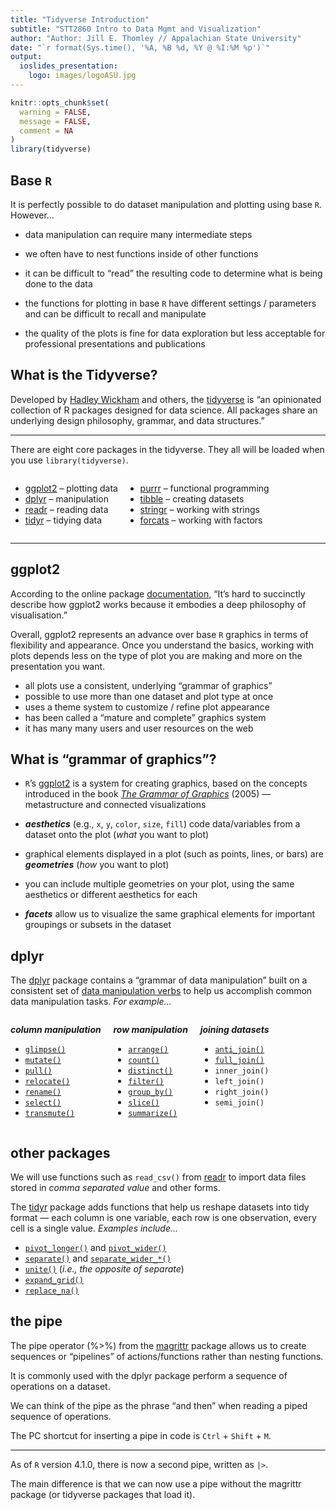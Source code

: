 ```yaml
---
title: "Tidyverse Introduction"
subtitle: "STT2860 Intro to Data Mgmt and Visualization"
author: "Author: Jill E. Thomley // Appalachian State University"
date: "`r format(Sys.time(), '%A, %B %d, %Y @ %I:%M %p')`"
output: 
  ioslides_presentation:
    logo: images/logoASU.jpg
---
```


```r
knitr::opts_chunk$set(
  warning = FALSE,
  message = FALSE,
  comment = NA
)
library(tidyverse)
```


## Base `R`

It is perfectly possible to do dataset manipulation and plotting using base `R`. However...

* data manipulation can require many intermediate steps

* we often have to nest functions inside of other functions

* it can be difficult to "read" the resulting code to determine what is being done to the data

* the functions for plotting in base `R` have different settings / parameters and can be difficult to recall and manipulate

* the quality of the plots is fine for data exploration but less acceptable for professional presentations and publications


## What is the Tidyverse?

Developed by [Hadley Wickham](https://hadley.nz/) and others, the [tidyverse](https://www.tidyverse.org/) is "an opinionated collection of R packages designed for data science. All packages share an underlying design philosophy, grammar, and data structures."

<hr>

There are eight core packages in the tidyverse. They all will be loaded when you use `library(tidyverse)`. 

:::::: {style="display: flex;"}

::: {}

* [ggplot2](https://ggplot2.tidyverse.org/) -- plotting data
* [dplyr](https://dplyr.tidyverse.org/) -- manipulation
* [readr](https://readr.tidyverse.org/) -- reading data
* [tidyr](https://tidyr.tidyverse.org/) -- tidying data

:::

::: {}

&nbsp;&nbsp;&nbsp;

:::

::: {}

* [purrr](https://purrr.tidyverse.org/) -- functional programming
* [tibble](https://tibble.tidyverse.org/) -- creating datasets
* [stringr](https://stringr.tidyverse.org/) -- working with strings
* [forcats](https://forcats.tidyverse.org/) -- working with factors

:::

::::

<hr>


## ggplot2

According to the online package [documentation](https://ggplot2.tidyverse.org/), "It’s hard to succinctly describe how ggplot2 works because it embodies a deep philosophy of visualisation." 

Overall, ggplot2 represents an advance over base `R` graphics in terms of flexibility and appearance. Once you understand the basics, working with plots depends less on the type of plot you are making and more on the presentation you want.

* all plots use a consistent, underlying "grammar of graphics"
* possible to use more than one dataset and plot type at once
* uses a theme system to customize / refine plot appearance
* has been called a "mature and complete" graphics system
* it has many many users and user resources on the web


## What is "grammar of graphics"?

* `R`'s [ggplot2](https://ggplot2.tidyverse.org/index.html) is a system for creating graphics, based on the concepts introduced in the book [*The Grammar of Graphics*](https://www.amazon.com/Grammar-Graphics-Statistics-Computing/dp/0387245448/ref=as_li_ss_tl?ie=UTF8&qid=1477928463&sr=8-1&keywords=the+grammar+of+graphics&linkCode=sl1&tag=ggplot2-20&linkId=f0130e557161b83fbe97ba0e9175c431) (2005) --- metastructure and connected visualizations

* ***aesthetics*** (e.g., `x`, `y`, `color`, `size`, `fill`) code data/variables from a dataset onto the plot (*what* you want to plot)

* graphical elements displayed in a plot (such as points, lines, or bars) are ***geometries*** (*how* you want to plot)

* you can include multiple geometries on your plot, using the same aesthetics or different aesthetics for each

* ***facets*** allow us to visualize the same graphical elements for important groupings or subsets in the dataset 


## dplyr

The [dplyr](https://dplyr.tidyverse.org/) package contains a "grammar of data manipulation" built on a consistent set of [data manipulation verbs](https://dplyr.tidyverse.org/reference/index.html) to help us accomplish common data manipulation tasks. *For example...*

:::::: {style="display: flex;"}

::: {}

***column manipulation***

* [`glimpse()`](https://dplyr.tidyverse.org/reference/glimpse.html)
* [`mutate()`](https://dplyr.tidyverse.org/reference/mutate.html)
* [`pull()`](https://dplyr.tidyverse.org/reference/pull.html)
* [`relocate()`](https://dplyr.tidyverse.org/reference/relocate.html)
* [`rename()`](https://dplyr.tidyverse.org/reference/rename.html)
* [`select()`](https://dplyr.tidyverse.org/reference/select.html)
* [`transmute()`](https://dplyr.tidyverse.org/reference/transmute.html)

:::

::: {}

&nbsp;&nbsp;&nbsp;&nbsp;&nbsp;

:::

::: {}

***row manipulation***

* [`arrange()`](https://dplyr.tidyverse.org/reference/arrange.html)
* [`count()`](https://dplyr.tidyverse.org/reference/count.html)
* [`distinct()`](https://dplyr.tidyverse.org/reference/distinct.html)
* [`filter()`](https://dplyr.tidyverse.org/reference/filter.html)
* [`group_by()`](https://dplyr.tidyverse.org/reference/group_by.html)
* [`slice()`](https://dplyr.tidyverse.org/reference/slice.html)
* [`summarize()`](https://dplyr.tidyverse.org/reference/summarise.html)

:::

::: {}

&nbsp;&nbsp;&nbsp;&nbsp;&nbsp;

:::

::: {}

***joining datasets***

* [`anti_join()`](https://dplyr.tidyverse.org/reference/filter-joins.html)
* [`full_join()`](https://dplyr.tidyverse.org/reference/mutate-joins.html)
* `inner_join()`
* `left_join()`
* `right_join()`
* `semi_join()`

:::

::::


## other packages

We will use functions such as `read_csv()` from [readr](https://readr.tidyverse.org/) to import data files stored in *comma separated value* and other forms.

The [tidyr](https://tidyr.tidyverse.org/) package adds functions that help us reshape datasets into tidy format --- each column is one variable, each row is one observation, every cell is a single value. *Examples include...*

* [`pivot_longer()`](https://tidyr.tidyverse.org/reference/pivot_longer.html) and
[`pivot_wider()`](https://tidyr.tidyverse.org/reference/pivot_wider.html)
* [`separate()`](https://tidyr.tidyverse.org/reference/separate.html) and [`separate_wider_*()`](https://tidyr.tidyverse.org/reference/separate_wider_delim.html)
* [`unite()`](https://tidyr.tidyverse.org/reference/unite.html) (*i.e., the opposite of separate*)
* [`expand_grid()`](https://tidyr.tidyverse.org/reference/expand_grid.html)
* [`replace_na()`](https://tidyr.tidyverse.org/reference/replace_na.html)


## the pipe

The pipe operator (%>%) from the [magrittr](https://magrittr.tidyverse.org/) package allows us to create sequences or "pipelines" of actions/functions rather than nesting functions. 

It is commonly used with the dplyr package perform a sequence of operations on a dataset.

We can think of the pipe as the phrase "and then" when reading a piped sequence of operations.

The PC shortcut for inserting a pipe in code is `Ctrl` + `Shift` + `M`.

<hr>

As of `R` version 4.1.0, there is now a second pipe, written as `|>`.

The main difference is that we can now use a pipe without the magrittr package (or tidyverse packages that load it). 


